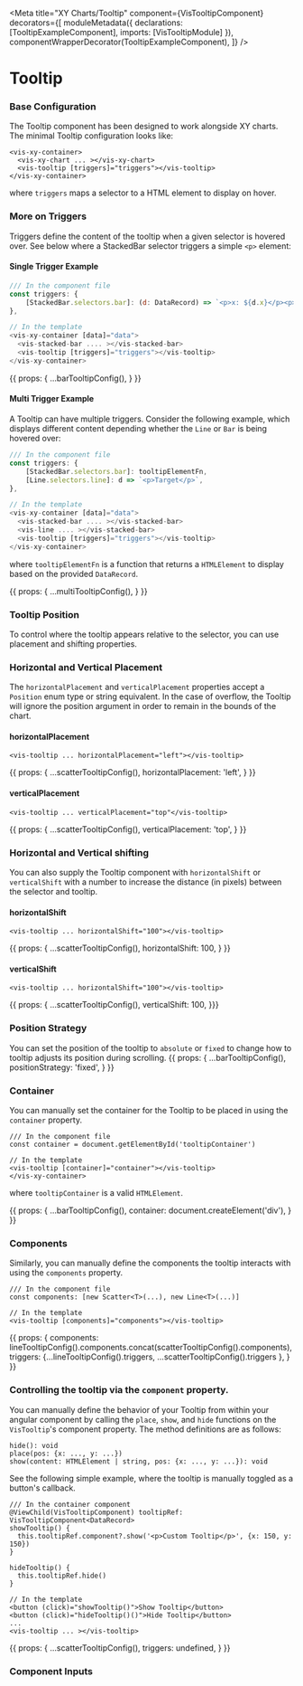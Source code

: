 
<Meta
  title="XY Charts/Tooltip"
  component={VisTooltipComponent}
  decorators={[
    moduleMetadata({ declarations: [TooltipExampleComponent], imports: [VisTooltipModule] }),
    componentWrapperDecorator(TooltipExampleComponent),
  ]}
/>

<style>{``}</style>

# Tooltip
### Base Configuration
The Tooltip component has been designed to work alongside XY charts. The minimal Tooltip configuration looks like: 
```angular2html
<vis-xy-container>
  <vis-xy-chart ... ></vis-xy-chart>
  <vis-tooltip [triggers]="triggers"></vis-tooltip>
</vis-xy-container>
```
where `triggers` maps a selector to a HTML element to display on hover.

### More on Triggers
Triggers define the content of the tooltip when a given selector is hovered over. See below where a StackedBar selector
triggers a simple `<p>` element:

#### Single Trigger Example
```javascript
/// In the component file
const triggers: {
    [StackedBar.selectors.bar]: (d: DataRecord) => `<p>x: ${d.x}</p><p>y: ${d.y}</p>`,
},

// In the template
<vis-xy-container [data]="data">
  <vis-stacked-bar .... ></vis-stacked-bar>
  <vis-tooltip [triggers]="triggers"></vis-tooltip>
</vis-xy-container>
```
<Story name="Simple Tooltip">
  {{
    props: {
      ...barTooltipConfig(),
    }
  }}
</Story>

#### Multi Trigger Example
A Tooltip can have multiple triggers. Consider the following example, which displays different content depending whether the `Line` or
`Bar` is being hovered over:

```javascript
/// In the component file
const triggers: {
    [StackedBar.selectors.bar]: tooltipElementFn,
    [Line.selectors.line]: d => `<p>Target</p>`,
},

// In the template
<vis-xy-container [data]="data">
  <vis-stacked-bar .... ></vis-stacked-bar>
  <vis-line .... ></vis-stacked-bar>
  <vis-tooltip [triggers]="triggers"></vis-tooltip>
</vis-xy-container>
```
where `tooltipElementFn` is a function that returns a `HTMLElement` to display based on the provided `DataRecord`.

<Story name="Triggers">
  {{
    props: {
      ...multiTooltipConfig(),
    }
  }}
</Story>

### Tooltip Position
To control where the tooltip appears relative to the selector, you can use placement and shifting properties.

### Horizontal and Vertical Placement
The `horizontalPlacement` and `verticalPlacement` properties accept a `Position` enum type or string equivalent. In the case of
overflow, the Tooltip will ignore the position argument in order to remain in the bounds of the chart.

#### horizontalPlacement
```angular2html
<vis-tooltip ... horizontalPlacement="left"></vis-tooltip> 
```
<Story name="Horizontal Placement">
  {{
    props: {
      ...scatterTooltipConfig(),
      horizontalPlacement: 'left',
    }
  }}
</Story>

#### verticalPlacement
```angular2html
<vis-tooltip ... verticalPlacement="top"</vis-tooltip>
```
<Story name="Vertical Placement">
  {{ 
    props: {
      ...scatterTooltipConfig(),
      verticalPlacement: 'top',
    }
  }}
</Story>

### Horizontal and Vertical shifting
You can also supply the Tooltip component with `horizontalShift` or `verticalShift` with a number to increase the distance (in pixels) between
the selector and tooltip.
#### horizontalShift
```angular2html
<vis-tooltip ... horizontalShift="100"></vis-tooltip> 
```
<Story name="Horizontal Shift">
  {{
    props: {
      ...scatterTooltipConfig(),
      horizontalShift: 100,
    }
  }}
</Story>

#### verticalShift
```angular2html
<vis-tooltip ... horizontalShift="100"></vis-tooltip> 
```
<Story name="Vertical Shift">
  {{ props: {
    ...scatterTooltipConfig(),
    verticalShift: 100,
  }}}
</Story>

### Position Strategy
You can set the position of the tooltip to `absolute` or `fixed` to change how to tooltip adjusts its position during scrolling.
<Story name="Position Strategy">
  {{
    props: {
      ...barTooltipConfig(),
      positionStrategy: 'fixed',
    }
  }}
</Story>

### Container
You can manually set the container for the Tooltip to be placed in using the `container` property.

```angular2html
/// In the component file
const container = document.getElementById('tooltipContainer')

// In the template
<vis-tooltip [container]="container"></vis-tooltip>
</vis-xy-container>
```
where `tooltipContainer` is a valid `HTMLElement`.

<Story name="Container">
  {{
    props: {
      ...barTooltipConfig(),
      container: document.createElement('div'),
    }
  }}
</Story>

### Components
Similarly, you can manually define the components the tooltip interacts with using the `components` property.

```angular2html
/// In the component file
const components: [new Scatter<T>(...), new Line<T>(...)]

// In the template
<vis-tooltip [components]="components"></vis-tooltip>
```

<Story name="Components">
  {{
    props: {
      components: lineTooltipConfig().components.concat(scatterTooltipConfig().components),
      triggers: {...lineTooltipConfig().triggers, ...scatterTooltipConfig().triggers },
    }
  }}
</Story>

### Controlling the tooltip via the `component` property.
You can manually define the behavior of your Tooltip from within your angular component by calling the `place`, `show`, and `hide` functions
on the `VisTooltip`'s component property. The method definitions are as follows:

`hide(): void`<br/>
`place(pos: {x: ..., y: ...})`<br/>
`show(content: HTMLElement | string, pos: {x: ..., y: ...}): void`<br/>

See the following simple example, where the tooltip is manually toggled as a button's callback.

```angular2html
/// In the container component
@ViewChild(VisTooltipComponent) tooltipRef: VisTooltipComponent<DataRecord>
showTooltip() {
  this.tooltipRef.component?.show('<p>Custom Tooltip</p>', {x: 150, y: 150})
}

hideTooltip() {
  this.tooltipRef.hide()
}

// In the template
<button (click)="showTooltip()">Show Tooltip</button>
<button (click)="hideTooltip()()">Hide Tooltip</button>
...
<vis-tooltip ... ></vis-tooltip>
```
<Story name="Custom Behavior">
  {{
    props: {
      ...scatterTooltipConfig(),
      triggers: undefined,
    }
  }}
</Story>

### Component Inputs
<ArgsTable of={VisTooltipComponent} />
